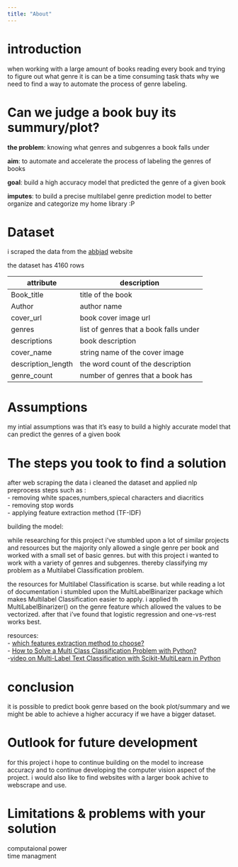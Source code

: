 ```yaml
---
title: "About"
---
```


# introduction

when working with a large amount of books reading every book and trying to figure out what genre it is can be a time consuming task thats why we need to find a way to automate the process of genre labeling. 

# Can we judge a book buy its summury/plot?

**the problem**: knowing what genres and subgenres a book falls under 

**aim**: to automate and accelerate the process of labeling the genres of books

**goal**: build a high accuracy model that predicted the genre of a given book

**imputes**: to build a precise multilabel genre prediction model to better organize and categorize my home library :P

# Dataset 

i scraped the data from the [abbjad](https://www.abjjad.com/) website 

the dataset has 4160 rows


| attribute          | description                            |
|--------------------|----------------------------------------|
| Book_title         | title of the book                      |
| Author             | author name                            |
| cover_url          | book cover image url                   |
| genres             | list of genres that a book falls under |
| descriptions       | book description                       |
| cover_name         | string name of the cover image         |
| description_length | the word count of the description      |
| genre_count        | number of genres that a book has       |


# Assumptions

my intial assumptions was that it's easy to build a highly accurate model that can predict the genres of a given book

# The steps you took to find a solution

 after web scraping the data i cleaned the dataset and applied nlp preprocess steps such as : <br>
 - removing white spaces,numbers,spiecal characters and diacritics<br>
 - removing stop words<br>
 - applying feature extraction method (TF-IDF)<br>
 
 building the model:
 
  while researching for this project i've stumbled upon a lot of similar projects and resources but the majority only allowed a single genre per book and worked with a small set of basic genres. but with this project i wanted to work with a variety of genres and subgenres. thereby classifying my problem as a Multilabel Classification problem.
  
  the resources for Multilabel Classification is scarse. but while reading a lot of documentation i stumbled upon the MultiLabelBinarizer package which makes Multilabel Classification easier to apply. i applied th MultiLabelBinarizer() on the genre feature which allowed the values to be vectorized. after that i've found that logistic regression and one-vs-rest works best.
  
  resources:<br>
  - [which features extraction method to choose?](https://sci-hub.se/https://dl.acm.org/doi/10.1145/3372938.3372998)<br>
  - [How to Solve a Multi Class Classification Problem with Python?](https://www.projectpro.io/article/multi-class-classification-python-example/547)<br>
  -[video on Multi-Label Text Classification with Scikit-MultiLearn in Python](https://www.youtube.com/watch?v=YyOuDi-zSiI&t=1007s&ab_channel=JCharisTech)<br>
 
 
# conclusion

it is possible to predict book genre based on the book plot/summary and we might be able to achieve a higher accuracy if we have a bigger dataset.

# Outlook for future development

for this project i hope to continue building on the model to increase accuracy and to continue developing the computer vision aspect of the project. i would also like to find websites with a larger book achive to webscrape and use.

# Limitations & problems with your solution

computaional power <br>
time managment 


